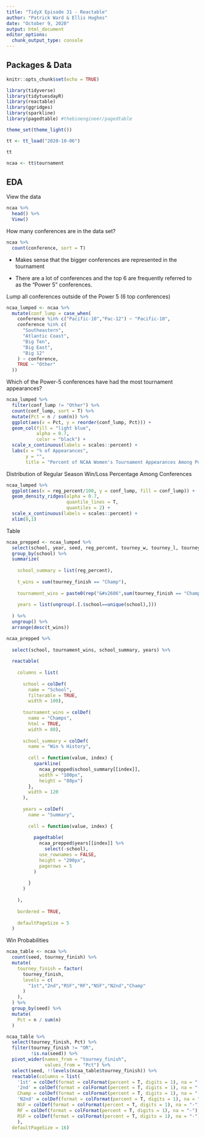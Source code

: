 ```yaml
---
title: "TidyX Episode 31 - Reactable"
author: "Patrick Ward & Ellis Hughes"
date: "October 9, 2020"
output: html_document
editor_options: 
  chunk_output_type: console
---
```


## Packages & Data

```r

knitr::opts_chunk$set(echo = TRUE)

library(tidyverse)
library(tidytuesdayR)
library(reactable)
library(ggridges)
library(sparkline)
library(pagedtable) #thebioengineer/pagedtable

theme_set(theme_light())

```

```r

tt <- tt_load("2020-10-06")

tt

ncaa <- tt$tournament

```


## EDA

View the data

```r

ncaa %>% 
  head() %>% 
  View()

```


How many conferences are in the data set?

```r

ncaa %>%
  count(conference, sort = T)

```

* Makes sense that the bigger conferences are represented in the tournament

* There are a lot of conferences and the top 6 are frequently referred to as the "Power 5" conferences.

Lump all conferences outside of the Power 5 (6 top conferences)

```r

ncaa_lumped <- ncaa %>%
  mutate(conf_lump = case_when(
    conference %in% c("Pacific-10","Pac-12") ~ "Pacific-10",
    conference %in% c(
      "Southeastern",
      "Atlantic Coast",
      "Big Ten",
      "Big East",
      "Big 12"
    ) ~ conference,
    TRUE ~ "Other"
  ))

```

Which of the Power-5 conferences have had the most tournament appearances?

```r

ncaa_lumped %>%
  filter(conf_lump != "Other") %>%
  count(conf_lump, sort = T) %>%
  mutate(Pct = n / sum(n)) %>%
  ggplot(aes(x = Pct, y = reorder(conf_lump, Pct))) +
  geom_col(fill = "light blue",
           alpha = 0.7,
           color = "black") +
  scale_x_continuous(labels = scales::percent) +
  labs(x = "% of Appearances",
       y = "",
       title = "Percent of NCAA Women's Tournament Appearances Among Power-5 Schools")

```


Distribution of Regular Season Win/Loss Percentage Among Conferences

```r

ncaa_lumped %>%
  ggplot(aes(x = reg_percent/100, y = conf_lump, fill = conf_lump)) +
  geom_density_ridges(alpha = 0.7,
                      quantile_lines = T,
                      quantiles = 2) +
  scale_x_continuous(labels = scales::percent) +
  xlim(0,1)

```


Table

```r

ncaa_prepped <- ncaa_lumped %>%
  select(school, year, seed, reg_percent, tourney_w, tourney_l, tourney_finish) %>%
  group_by(school) %>% 
  summarize(
    
    school_summary = list(reg_percent),
    
    t_wins = sum(tourney_finish == "Champ"),
    
    tournament_wins = paste0(rep("&#x2606",sum(tourney_finish == "Champ")), collapse = ""),
    
    years = list(ungroup(.[.$school==unique(school),]))
    
  ) %>% 
  ungroup() %>% 
  arrange(desc(t_wins)) 

```

```r

ncaa_prepped %>%
  
  select(school, tournament_wins, school_summary, years) %>% 
  
  reactable(
    
    columns = list(
      
      school = colDef(
        name = "School",
        filterable = TRUE,
        width = 100),
      
      tournament_wins = colDef(
        name = "Champs",
        html = TRUE,
        width = 80),
      
      school_summary = colDef(
        name = "Win % History",
        
        cell = function(value, index) {
          sparkline(
            ncaa_prepped$school_summary[[index]],
            width = "100px",
            height = "80px")
        },
        width = 120
      ),
      
      years = colDef(
        name = "Summary",
        
        cell = function(value, index) {
          
          pagedtable(
            ncaa_prepped$years[[index]] %>%
              select(-school),
            use_rownames = FALSE,
            height = "200px",
            pagerows = 5
          )
          
        }
      )
      
    ),
    
    bordered = TRUE,
    
    defaultPageSize = 5
  )
```

Win Probabilities

```r

ncaa_table <- ncaa %>%
  count(seed, tourney_finish) %>%
  mutate(
    tourney_finish = factor(
      tourney_finish,
      levels = c(
        "1st","2nd","RSF","RF","NSF","N2nd","Champ"
      )
    ),
  ) %>% 
  group_by(seed) %>%
  mutate(
    Pct = n / sum(n)
  )

ncaa_table %>%
  select(tourney_finish, Pct) %>%
  filter(tourney_finish != "OR",
         !is.na(seed)) %>%
  pivot_wider(names_from = "tourney_finish",
              values_from = "Pct") %>%
  select(seed, !!levels(ncaa_table$tourney_finish)) %>% 
  reactable(columns = list(
    '1st' = colDef(format = colFormat(percent = T, digits = 1), na = "-"),
    '2nd' = colDef(format = colFormat(percent = T, digits = 1), na = "-"),
    Champ = colDef(format = colFormat(percent = T, digits = 1), na = "-"),
    'N2nd' = colDef(format = colFormat(percent = T, digits = 1), na = "-"),
    NSF = colDef(format = colFormat(percent = T, digits = 1), na = "-"),
    RF = colDef(format = colFormat(percent = T, digits = 1), na = "-"),
    RSF = colDef(format = colFormat(percent = T, digits = 1), na = "-")
    ),
  defaultPageSize = 16)


```


